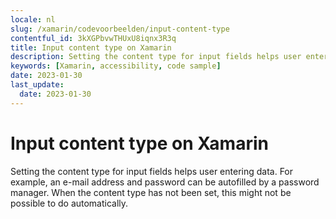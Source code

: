 ```yaml
---
locale: nl
slug: /xamarin/codevoorbeelden/input-content-type
contentful_id: 3kXGPbvwTHUxU8iqnx3R3q
title: Input content type on Xamarin
description: Setting the content type for input fields helps user entering data.
keywords: [Xamarin, accessibility, code sample]
date: 2023-01-30
last_update:
  date: 2023-01-30
---
```


# Input content type on Xamarin

Setting the content type for input fields helps user entering data. For example, an e-mail address and password can be autofilled by a password manager. When the content type has not been set, this might not be possible to do automatically.

<CodeSample id="input-content-type" platform="xamarin" locale="nl"/>
